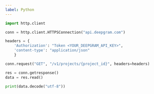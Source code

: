 ---
label: Python
---

```py
import http.client

conn = http.client.HTTPSConnection("api.deepgram.com")

headers = {
    'Authorization': "Token <YOUR_DEEPGRAM_API_KEY>",
    'content-type': "application/json"
    }

conn.request("GET", "/v1/projects/{project_id}", headers=headers)

res = conn.getresponse()
data = res.read()

print(data.decode("utf-8"))
```
